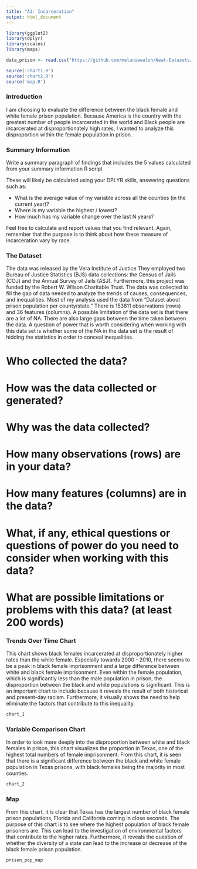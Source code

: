 ```yaml
---
title: "A3: Incarceration"
output: html_document
---
```


```r
library(ggplot2)
library(dplyr)
library(scales)
library(maps)

data_prison <- read.csv("https://github.com/melaniewalsh/Neat-Datasets/blob/main/us-prison-pop.csv?raw=true")

source('chart1.R')
source('chart2.R')
source('map.R')

```

### Introduction

I am choosing to evaluate the difference between the black female and white female prison population. Because America is the country with the greatest number of people incarcerated in the world and Black people are incarcerated at disproportionately high rates, I wanted to analyze this disproportion within the female population in prison. 

### Summary Information

Write a summary paragraph of findings that includes the 5 values calculated from your summary information R script

These will likely be calculated using your DPLYR skills, answering questions such as:

-   What is the average value of my variable across all the counties (in the current year)?
-   Where is my variable the highest / lowest?
-   How much has my variable change over the last N years?

Feel free to calculate and report values that you find relevant. Again, remember that the purpose is to think about how these measure of incarceration vary by race.

### The Dataset

The data was released by the Vera Institute of Justice  They employed two Bureau of Justice Statistics (BJS) data collections: the Census of Jails (COJ) and the Annual Survey of Jails (ASJ). Furthermore, this project was funded by the Robert W. Wilson Charitable Trust. The data was collected to fill the gap of data needed to analyze the trends of causes, consequences, and inequalities. Most of my analysis used the data from "Dataset about prison population per county/state." There is 153811 observations (rows) and 36 features (columns). A possible limitation of the data set is that there are a lot of NA. There are also large gaps between the time taken between the data. A question of power that is worth considering when working with this data set is whether some of the NA in the data set is the result of hidding the statistics in order to conceal inequalities. 

# Who collected the data?

# How was the data collected or generated?

# Why was the data collected?

# How many observations (rows) are in your data?

# How many features (columns) are in the data?

# What, if any, ethical questions or questions of power do you need to consider when working with this data?

# What are possible limitations or problems with this data? (at least 200 words)

### Trends Over Time Chart

This chart shows black females incarcerated at disproportionately higher rates than the white female. Especially towards 2000 - 2010, there seems to be a peak in black female imprisonment and a large difference between white and black female imprisonment. Even within the female population, which is significantly less than the male population in prison, the disproportion between the black and white populations is significant. This is an important chart to include because it reveals the result of both historical and present-day racism. Furthermore, it visually shows the need to help eliminate the factors that contribute to this inequality. 
```r
chart_1
```

### Variable Comparison Chart

In order to look more deeply into the disproportion between white and black females in prison, this chart visualizes the proportion in Texas, one of the highest total numbers of female imprisonment. From this chart, it is seen that there is a significant difference between the black and white female population in Texas prisons, with black females being the majority in most counties. 

```r
chart_2
```

### Map

From this chart, it is clear that Texas has the largest number of black female prison populations, Florida and California coming in close seconds. The purpose of this chart is to see where the highest population of black female prisoners are. This can lead to the investigation of environmental factors that contribute to the higher rates. Furthermore, it reveals the question of whether the diversity of a state can lead to the increase or decrease of the black female prison population.

```r
prison_pop_map
```
